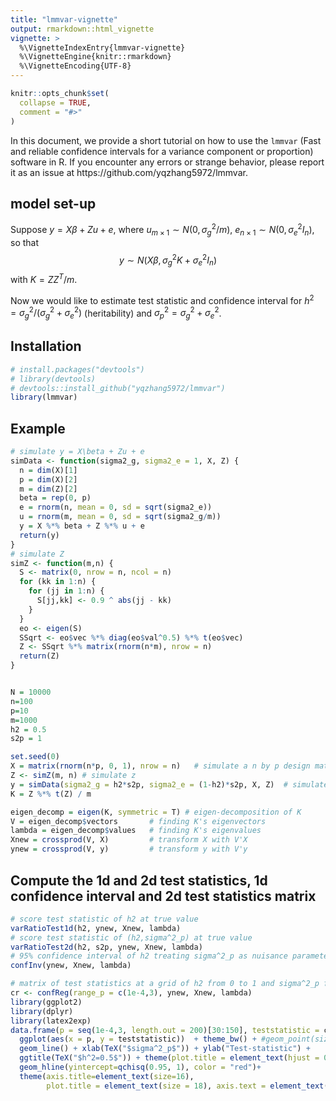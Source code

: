 ```yaml
---
title: "lmmvar-vignette"
output: rmarkdown::html_vignette
vignette: >
  %\VignetteIndexEntry{lmmvar-vignette}
  %\VignetteEngine{knitr::rmarkdown}
  %\VignetteEncoding{UTF-8}
---
```



```r
knitr::opts_chunk$set(
  collapse = TRUE,
  comment = "#>"
)
```

In this document, we provide a short tutorial on how to use the $\texttt{lmmvar}$ (Fast and reliable confidence intervals for a variance
component or proportion) software in R. 
If you encounter any errors or strange behavior, please report it as an issue at https://github.com/yqzhang5972/lmmvar.

## model set-up
Suppose $y = X\beta + Zu + e$,
where $u_{m\times1} \sim N(0, \sigma_g^2/m)$, $e_{n\times1} \sim N(0, \sigma_e^2I_n)$, so that
$$y \sim N(X\beta, \sigma_g^2K+\sigma_e^2I_n)$$
with $K = ZZ^T/m$. 

Now we would like to estimate test statistic and confidence interval for $h^2 = \sigma_g^2 / (\sigma_g^2+\sigma_e^2)$ (heritability) and $\sigma_p^2 = \sigma_g^2+\sigma_e^2$.

## Installation
```r
# install.packages("devtools")
# library(devtools)
# devtools::install_github("yqzhang5972/lmmvar")
library(lmmvar)
```

## Example
```r
# simulate y = X\beta + Zu + e
simData <- function(sigma2_g, sigma2_e = 1, X, Z) {  
  n = dim(X)[1]
  p = dim(X)[2]
  m = dim(Z)[2] 
  beta = rep(0, p)
  e = rnorm(n, mean = 0, sd = sqrt(sigma2_e))
  u = rnorm(m, mean = 0, sd = sqrt(sigma2_g/m))
  y = X %*% beta + Z %*% u + e
  return(y)
}
# simulate Z
simZ <- function(m,n) {
  S <- matrix(0, nrow = n, ncol = n)
  for (kk in 1:n) {
    for (jj in 1:n) {
      S[jj,kk] <- 0.9 ^ abs(jj - kk)
    }
  }
  eo <- eigen(S)
  SSqrt <- eo$vec %*% diag(eo$val^0.5) %*% t(eo$vec)
  Z <- SSqrt %*% matrix(rnorm(n*m), nrow = n)
  return(Z)
}


N = 10000
n=100
p=10
m=1000
h2 = 0.5
s2p = 1 

set.seed(0)
X = matrix(rnorm(n*p, 0, 1), nrow = n)   # simulate a n by p design matrix
Z <- simZ(m, n) # simulate z
y = simData(sigma2_g = h2*s2p, sigma2_e = (1-h2)*s2p, X, Z)  # simulate y = X\beta + Zu + e
K = Z %*% t(Z) / m  

eigen_decomp = eigen(K, symmetric = T) # eigen-decomposition of K
V = eigen_decomp$vectors       # finding K's eigenvectors
lambda = eigen_decomp$values   # finding K's eigenvalues
Xnew = crossprod(V, X)         # transform X with V'X
ynew = crossprod(V, y)         # transform y with V'y
```

## Compute the 1d and 2d test statistics, 1d confidence interval and 2d test statistics matrix
```r
# score test statistic of h2 at true value
varRatioTest1d(h2, ynew, Xnew, lambda)   
# score test statistic of (h2,sigma^2_p) at true value
varRatioTest2d(h2, s2p, ynew, Xnew, lambda) 
# 95% confidence interval of h2 treating sigma^2_p as nuisance parameter
confInv(ynew, Xnew, lambda) 

# matrix of test statistics at a grid of h2 from 0 to 1 and sigma^2_p from 0.0001 to 3.
cr <- confReg(range_p = c(1e-4,3), ynew, Xnew, lambda) 
library(ggplot2)
library(dplyr)
library(latex2exp)
data.frame(p = seq(1e-4,3, length.out = 200)[30:150], teststatistic = cr[100,30:150]) %>%
  ggplot(aes(x = p, y = teststatistic))  + theme_bw() + #geom_point(size=0.8) +
  geom_line() + xlab(TeX("$sigma^2_p$")) + ylab("Test-statistic") +
  ggtitle(TeX("$h^2=0.5$")) + theme(plot.title = element_text(hjust = 0.5)) +
  geom_hline(yintercept=qchisq(0.95, 1), color = "red")+
  theme(axis.title=element_text(size=16), 
        plot.title = element_text(size = 18), axis.text = element_text(size=12))
```


